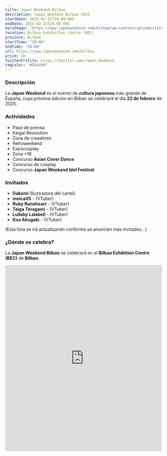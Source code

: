 ```yaml
---
title: Japan Weekend Bilbao
description: Japan Weekend Bilbao 2025
startDate: 2025-02-22T10:00:00Z
endDate: 2025-02-22T20:00:00Z
heroImage: "https://www.japanweekend.com/bilbao/wp-content/uploads/sites/3/2025/02/cartel-JW-2025-Bilbao-lowres-724x1024.png"
location: Bilbao Exhibition Centre (BEC)
province: Bilbao
startTime: "10:00"
endTime: "20:00"
url: https://www.japanweekend.com/bilbao
price: 18
twitterProfile: https://twitter.com/Japan_Weekend
tagColor: "#554cb9"
---
```


### Descripción

La **Japan Weekend** es el evento de **cultura japonesa** más grande de España, cuya próxima edición en Bilbao se celebrará el día **22 de febrero** de 2025.

### Actividades
+ Pase de prensa
+ Kaigai Revolution
+ Zona de creadores
+ Retroweekend
+ Expocosplay
+ Zona +18
+ Concurso **Asian Cover Dance**
+ Concurso de cosplay
+ Concurso **Japan Weekend Idol Festival**

### Invitados
+ **Dakemi** (Ilustradora del cartel)
+ **meica05** - (VTuber)
+ **Ruby Runeheart** - (VTuber)
+ **Taiga Toragami** - (VTuber)
+ **Lullaby Lalabell** - (VTuber)
+ **Koa Akugaki** - (VTuber)

(Esta lista se irá actualizando conforme se anuncien más invitados...)

### ¿Dónde se celebra?

La **Japan Weekend Bilbao** se celebrará en el **Bilbao Exhibition Centre (BEC)** de **Bilbao**.

<iframe src="https://www.google.com/maps/embed?pb=!1m14!1m8!1m3!1d6526.731934438256!2d-2.989538!3d43.290578!3m2!1i1024!2i768!4f13.1!3m3!1m2!1s0xd4e5a77d9b1bbf7%3A0x1aeb68f4b3df2298!2sBilbao%20Exhibition%20Centre%20(BEC)!5e1!3m2!1ses!2sus!4v1738776828237!5m2!1ses!2sus" width="100%" height="600" style="border:0;" allowfullscreen="" loading="lazy" referrerpolicy="no-referrer-when-downgrade"></iframe>
